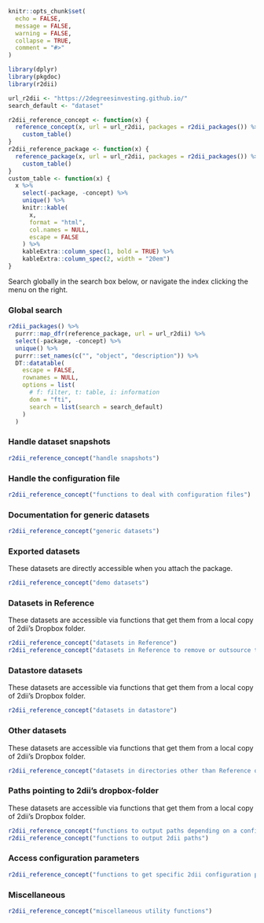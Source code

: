 ```r
knitr::opts_chunk$set(
  echo = FALSE,
  message = FALSE,
  warning = FALSE,
  collapse = TRUE,
  comment = "#>"
)

library(dplyr)
library(pkgdoc)
library(r2dii)
```

```r
url_r2dii <- "https://2degreesinvesting.github.io/"
search_default <- "dataset"

r2dii_reference_concept <- function(x) {
  reference_concept(x, url = url_r2dii, packages = r2dii_packages()) %>% 
    custom_table()
}
r2dii_reference_package <- function(x) {
  reference_package(x, url = url_r2dii, packages = r2dii_packages()) %>% 
    custom_table()
}
custom_table <- function(x) {
  x %>% 
    select(-package, -concept) %>% 
    unique() %>%
    knitr::kable(
      x, 
      format = "html",
      col.names = NULL,
      escape = FALSE
    ) %>%
    kableExtra::column_spec(1, bold = TRUE) %>% 
    kableExtra::column_spec(2, width = "20em")
}
```

Search globally in the search box below, or navigate the index clicking the menu on the right.

### Global search

```r
r2dii_packages() %>% 
  purrr::map_dfr(reference_package, url = url_r2dii) %>% 
  select(-package, -concept) %>% 
  unique() %>% 
  purrr::set_names(c("", "object", "description")) %>% 
  DT::datatable(
    escape = FALSE,
    rownames = NULL,
    options = list(
      # f: filter, t: table, i: information
      dom = "fti",
      search = list(search = search_default)
    )
  )
```

### Handle dataset snapshots

```r
r2dii_reference_concept("handle snapshots")
```

### Handle the configuration file

```r
r2dii_reference_concept("functions to deal with configuration files")
```

### Documentation for generic datasets

```r
r2dii_reference_concept("generic datasets")
```

### Exported datasets

These datasets are directly accessible when you attach the package.

```r
r2dii_reference_concept("demo datasets")
```

### Datasets in Reference

These datasets are accessible via functions that get them from a local copy of 2dii's Dropbox folder.

```r
r2dii_reference_concept("datasets in Reference")
r2dii_reference_concept("datasets in Reference to remove or outsource to data store")
```

### Datastore datasets

These datasets are accessible via functions that get them from a local copy of 2dii's Dropbox folder.

```r
r2dii_reference_concept("datasets in datastore")
```

### Other datasets

These datasets are accessible via functions that get them from a local copy of 2dii's Dropbox folder.

```r
r2dii_reference_concept("datasets in directories other than Reference or datastore")
```

### Paths pointing to 2dii's dropbox-folder

These datasets are accessible via functions that get them from a local copy of 2dii's Dropbox folder.

```r
r2dii_reference_concept("functions to output paths depending on a configuration file")
r2dii_reference_concept("functions to output 2dii paths")
```

### Access configuration parameters

```r
r2dii_reference_concept("functions to get specific 2dii configuration parameters")
```

### Miscellaneous

```r
r2dii_reference_concept("miscellaneous utility functions")
```

